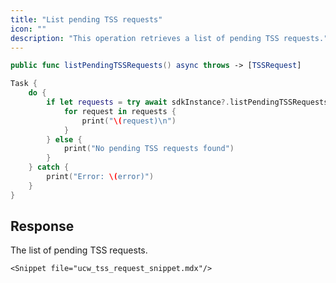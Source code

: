 ```yaml
---
title: "List pending TSS requests"
icon: ""
description: "This operation retrieves a list of pending TSS requests."
---
```


<CodeGroup>

```Swift iOS
public func listPendingTSSRequests() async throws -> [TSSRequest]
```

</CodeGroup>


<RequestExample>

```Swift iOS
Task {
    do {
        if let requests = try await sdkInstance?.listPendingTSSRequests() {
            for request in requests {
                print("\(request)\n")
            }
        } else {
            print("No pending TSS requests found")
        }
    } catch {
        print("Error: \(error)")
    }
}
```

</RequestExample>


## Response

<ResponseField name="tssRequests" type="object[]">
The list of pending TSS requests.

  <Expandable title="child attributes">

    <Snippet file="ucw_tss_request_snippet.mdx"/>

  </Expandable>

</ResponseField>
